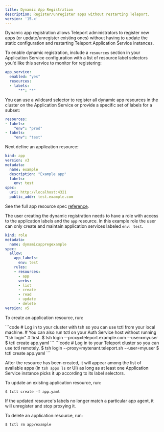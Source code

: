 ```yaml
---
title: Dynamic App Registration
description: Register/unregister apps without restarting Teleport.
version: '15.x'
---
```


Dynamic app registration allows Teleport administrators to register new apps
(or update/unregister existing ones) without having to update the static
configuration and restarting Teleport Application Service instances.

To enable dynamic registration, include a `resources` section in your Application
Service configuration with a list of resource label selectors you'd like this
service to monitor for registering:

```yaml
app_service:
  enabled: "yes"
  resources:
  - labels:
      "*": "*"
```

You can use a wildcard selector to register all dynamic app resources in the cluster
on the Application Service or provide a specific set of labels for a subset:

```yaml
resources:
- labels:
    "env": "prod"
- labels:
    "env": "test"
```

Next define an application resource:

```yaml
kind: app
version: v3
metadata:
  name: example
  description: "Example app"
  labels:
    env: test
spec:
  uri: http://localhost:4321
  public_addr: test.example.com
```

See the full app resource spec [reference](/docs/application-access/reference#application-resource).

The user creating the dynamic registration needs to have a role with access to the
application labels and the `app` resource.  In this example role the user can only
create and maintain application services labeled `env: test`.

```yaml
kind: role
metadata:
  name: dynamicappregexample
spec:
  allow:
    app_labels:      
      env: test
    rules:
    - resources:
      - app
      verbs:
      - list
      - create
      - read
      - update
      - delete
version: v5
```

To create an application resource, run:

<Tabs>
  <Tab title="Self-Hosted">
    ```code
    # Log in to your cluster with tsh so you can use tctl from your local machine.
    # You can also run tctl on your Auth Service host without running "tsh login"
    # first.
    $ tsh login --proxy=teleport.example.com --user=myuser
    $ tctl create app.yaml
    ```
  </Tab>

  <Tab title="Teleport Enterprise Cloud">
    ```code
    # Log in to your Teleport cluster so you can use tctl remotely.
    $ tsh login --proxy=mytenant.teleport.sh --user=myuser
    $ tctl create app.yaml
    ```
  </Tab>
</Tabs>

After the resource has been created, it will appear among the list of available
apps (in `tsh apps ls` or UI) as long as at least one Application Service
instance picks it up according to its label selectors.

To update an existing application resource, run:

```code
$ tctl create -f app.yaml
```

If the updated resource's labels no longer match a particular app agent, it
will unregister and stop proxying it.

To delete an application resource, run:

```code
$ tctl rm app/example
```
